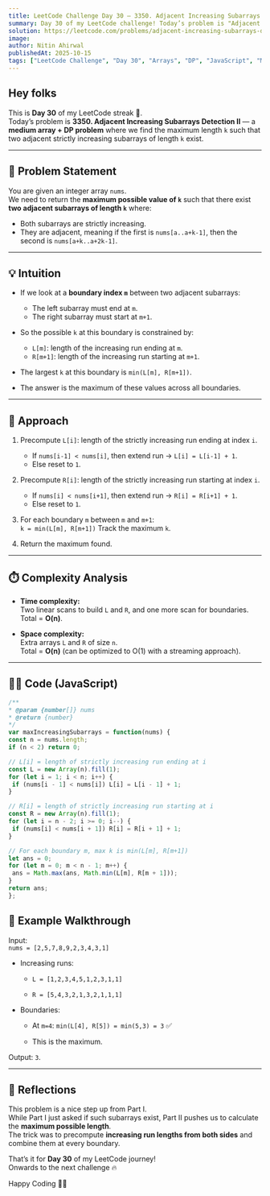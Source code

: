 ```yaml
---
title: LeetCode Challenge Day 30 — 3350. Adjacent Increasing Subarrays Detection II  
summary: Day 30 of my LeetCode challenge! Today’s problem is "Adjacent Increasing Subarrays Detection II". I dive into the idea of combining left and right increasing runs, show how to use dynamic programming arrays to track them, analyze complexity, and share my JavaScript solution.  
solution: https://leetcode.com/problems/adjacent-increasing-subarrays-detection-ii/solutions/7276863/3350-adjacent-increasing-subarrays-detec-vpoj
image:  
author: Nitin Ahirwal  
publishedAt: 2025-10-15  
tags: ["LeetCode Challenge", "Day 30", "Arrays", "DP", "JavaScript", "Medium", "Portfolio"]  
---
```


## Hey folks

This is **Day 30** of my LeetCode streak 🚀.  
Today’s problem is **3350. Adjacent Increasing Subarrays Detection II** — a **medium array + DP problem** where we find the maximum length `k` such that two adjacent strictly increasing subarrays of length `k` exist.

---

## 📌 Problem Statement

You are given an integer array `nums`.  
We need to return the **maximum possible value of `k`** such that there exist **two adjacent subarrays of length `k`** where:  

- Both subarrays are strictly increasing.  
- They are adjacent, meaning if the first is `nums[a..a+k-1]`, then the second is `nums[a+k..a+2k-1]`.

---

## 💡 Intuition

- If we look at a **boundary index `m`** between two adjacent subarrays:  
  - The left subarray must end at `m`.  
  - The right subarray must start at `m+1`.  

- So the possible `k` at this boundary is constrained by:  
  - `L[m]`: length of the increasing run ending at `m`.  
  - `R[m+1]`: length of the increasing run starting at `m+1`.  

- The largest `k` at this boundary is `min(L[m], R[m+1])`.  
- The answer is the maximum of these values across all boundaries.

---

## 🔑 Approach

1. Precompute `L[i]`: length of the strictly increasing run ending at index `i`.  
   - If `nums[i-1] < nums[i]`, then extend run → `L[i] = L[i-1] + 1`.  
   - Else reset to `1`.  

2. Precompute `R[i]`: length of the strictly increasing run starting at index `i`.  
   - If `nums[i] < nums[i+1]`, then extend run → `R[i] = R[i+1] + 1`.  
   - Else reset to `1`.  

3. For each boundary `m` between `m` and `m+1`:  
       ```
       k = min(L[m], R[m+1])
       ```
       Track the maximum `k`.  

4. Return the maximum found.

---

## ⏱️ Complexity Analysis

- **Time complexity:**  
Two linear scans to build `L` and `R`, and one more scan for boundaries.  
Total = **O(n)**.  

- **Space complexity:**  
Extra arrays `L` and `R` of size `n`.  
Total = **O(n)** (can be optimized to O(1) with a streaming approach).  

---

## 🧑‍💻 Code (JavaScript)

```js
/**
* @param {number[]} nums
* @return {number}
*/
var maxIncreasingSubarrays = function(nums) {
const n = nums.length;
if (n < 2) return 0;

// L[i] = length of strictly increasing run ending at i
const L = new Array(n).fill(1);
for (let i = 1; i < n; i++) {
 if (nums[i - 1] < nums[i]) L[i] = L[i - 1] + 1;
}

// R[i] = length of strictly increasing run starting at i
const R = new Array(n).fill(1);
for (let i = n - 2; i >= 0; i--) {
 if (nums[i] < nums[i + 1]) R[i] = R[i + 1] + 1;
}

// For each boundary m, max k is min(L[m], R[m+1])
let ans = 0;
for (let m = 0; m < n - 1; m++) {
 ans = Math.max(ans, Math.min(L[m], R[m + 1]));
}
return ans;
};
```

## 🧪 Example Walkthrough

Input:  
`nums = [2,5,7,8,9,2,3,4,3,1]`

- Increasing runs:
    
    - `L = [1,2,3,4,5,1,2,3,1,1]`
        
    - `R = [5,4,3,2,1,3,2,1,1,1]`
        
- Boundaries:
    
    - At `m=4`: `min(L[4], R[5]) = min(5,3) = 3` ✅
        
    - This is the maximum.
        

Output: `3`.

---

## 🎥 Reflections

This problem is a nice step up from Part I.  
While Part I just asked if such subarrays exist, Part II pushes us to calculate the **maximum possible length**.  
The trick was to precompute **increasing run lengths from both sides** and combine them at every boundary.

That’s it for **Day 30** of my LeetCode journey!  
Onwards to the next challenge 🔥

Happy Coding 👨‍💻
